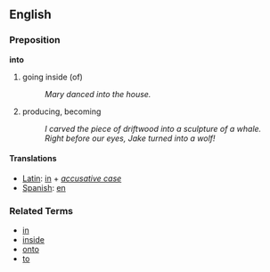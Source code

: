 ==English==
===Preposition===
'''into'''

# going inside (of)
#: ''Mary danced into the house.''
# producing, becoming
#: ''I carved the piece of driftwood into a sculpture of a whale.''
#: ''Right before our eyes, Jake turned into a wolf!''

====Translations====
*[[Latin]]: [[in]] + ''[[accusative case]]''
*[[Spanish]]: [[en]]

===Related Terms===
*[[in]]
*[[inside]]
*[[onto]]
*[[to]]